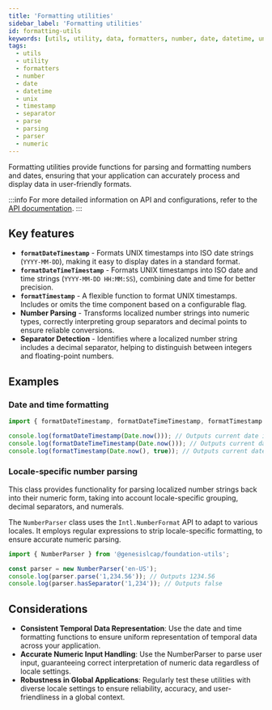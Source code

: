 ```yaml
---
title: 'Formatting utilities'
sidebar_label: 'Formatting utilities'
id: formatting-utils
keywords: [utils, utility, data, formatters, number, date, datetime, unix, timestamp, separator, parse, parsing, parser, numeric]
tags:
  - utils
  - utility
  - formatters
  - number
  - date
  - datetime
  - unix
  - timestamp
  - separator
  - parse
  - parsing
  - parser
  - numeric
---
```


Formatting utilities provide functions for parsing and formatting numbers and dates, ensuring that your application can accurately process and display data in user-friendly formats.

:::info
For more detailed information on API and configurations, refer to the [API documentation](docs/api/index.md).
:::

## Key features

- **`formatDateTimestamp`** - Formats UNIX timestamps into ISO date strings (`YYYY-MM-DD`), making it easy to display dates in a standard format.
- **`formatDateTimeTimestamp`** - Formats UNIX timestamps into ISO date and time strings (`YYYY-MM-DD HH:MM:SS`), combining date and time for better precision.
- **`formatTimestamp`** - A flexible function to format UNIX timestamps. Includes or omits the time component based on a configurable flag.
- **Number Parsing** - Transforms localized number strings into numeric types, correctly interpreting group separators and decimal points to ensure reliable conversions.
- **Separator Detection** - Identifies where a localized number string includes a decimal separator, helping to distinguish between integers and floating-point numbers.

## Examples 

### Date and time formatting

```typescript
import { formatDateTimestamp, formatDateTimeTimestamp, formatTimestamp } from '@genesislcap/foundation-utils';

console.log(formatDateTimestamp(Date.now())); // Outputs current date in YYYY-MM-DD format
console.log(formatDateTimeTimestamp(Date.now())); // Outputs current date and time in YYYY-MM-DD HH:MM:SS format
console.log(formatTimestamp(Date.now(), true)); // Outputs current date and time based on the withTime flag
```

### Locale-specific number parsing

This class provides functionality for parsing localized number strings back into their numeric form, taking into account locale-specific grouping, decimal separators, and numerals.

The `NumberParser` class uses the `Intl.NumberFormat` API to adapt to various locales. It employs regular expressions to strip locale-specific formatting, to ensure accurate numeric parsing.

```typescript
import { NumberParser } from '@genesislcap/foundation-utils';

const parser = new NumberParser('en-US');
console.log(parser.parse('1,234.56')); // Outputs 1234.56
console.log(parser.hasSeparator('1,234')); // Outputs false
```

## Considerations

- **Consistent Temporal Data Representation**: Use the date and time formatting functions to ensure uniform representation of temporal data across your application.  
- **Accurate Numeric Input Handling**: Use the NumberParser to parse user input, guaranteeing correct interpretation of numeric data regardless of locale settings.  
- **Robustness in Global Applications**: Regularly test these utilities with diverse locale settings to ensure reliability, accuracy, and user-friendliness in a global context.  
